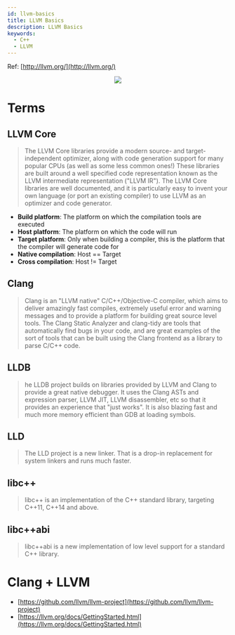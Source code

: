 ```yaml
---
id: llvm-basics
title: LLVM Basics
description: LLVM Basics
keywords:
  - C++
  - LLVM
---
```



Ref: [http://llvm.org/](http://llvm.org/)

<center>
  <img src={useBaseUrl("img/lang/cpp/advanced-cpp/llvm/llvm-llvm.png")} />
</center>

# Terms

## LLVM Core

> The LLVM Core libraries provide a modern source- and target-independent optimizer, along with code generation support for many popular CPUs (as well as some less common ones!) These libraries are built around a well specified code representation known as the LLVM intermediate representation ("LLVM IR"). The LLVM Core libraries are well documented, and it is particularly easy to invent your own language (or port an existing compiler) to use LLVM as an optimizer and code generator.

- **Build platform**: The platform on which the compilation tools are executed
- **Host platform**: The platform on which the code will run
- **Target platform**: Only when building a compiler, this is the platform that the compiler will generate code for
- **Native compilation**: Host == Target
- **Cross compilation**: Host != Target

## Clang

> Clang is an "LLVM native" C/C++/Objective-C compiler, which aims to deliver amazingly fast compiles, extremely useful error and warning messages and to provide a platform for building great source level tools. The Clang Static Analyzer and clang-tidy are tools that automatically find bugs in your code, and are great examples of the sort of tools that can be built using the Clang frontend as a library to parse C/C++ code.

## LLDB

> he LLDB project builds on libraries provided by LLVM and Clang to provide a great native debugger. It uses the Clang ASTs and expression parser, LLVM JIT, LLVM disassembler, etc so that it provides an experience that "just works". It is also blazing fast and much more memory efficient than GDB at loading symbols.

## LLD

> The LLD project is a new linker. That is a drop-in replacement for system linkers and runs much faster.

## libc++

> libc++ is an implementation of the C++ standard library, targeting C++11, C++14 and above.

## libc++abi

> libc++abi is a new implementation of low level support for a standard C++ library.

# Clang + LLVM

- [https://github.com/llvm/llvm-project](https://github.com/llvm/llvm-project)
- [https://llvm.org/docs/GettingStarted.html](https://llvm.org/docs/GettingStarted.html)
